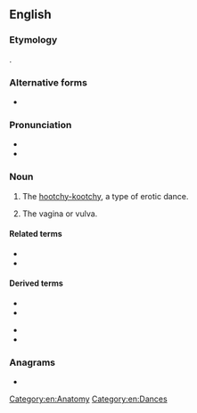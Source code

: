 ==English==

===Etymology===
{{clipping|lang=en|coochie}}.

===Alternative forms===
* {{l|en|cootch}}

===Pronunciation===
* {{IPA|/kuːtʃ/|lang=en}}
* {{rhymes|uːtʃ|lang=en}}

===Noun===
{{en-noun|es}}

# {{lb|en|US|obsolete}} The [[hootchy-kootchy]], a type of erotic dance.
# {{lb|en|chiefly US|slang}} The vagina or vulva.

====Related terms====
* {{l|en|coochie}}
* {{l|en|hootchy-kootchy}}

====Derived terms====
{{der-top}}
* {{l|en|cooch dance}}
* {{l|en|cooch dancer}}
{{der-mid}}
* {{l|en|cooch dancing}}
* {{l|en|cooch show}}
{{der-bottom}}

===Anagrams===
* {{anagrams|en|choco|hocco}}

[[Category:en:Anatomy]]
[[Category:en:Dances]]